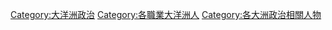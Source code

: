 [[Category:大洋洲政治|Category:大洋洲政治]]
[[Category:各職業大洋洲人|Category:各職業大洋洲人]]
[[Category:各大洲政治相關人物|Category:各大洲政治相關人物]]